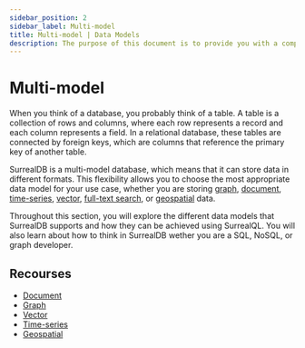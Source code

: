 ```yaml
---
sidebar_position: 2
sidebar_label: Multi-model
title: Multi-model | Data Models
description: The purpose of this document is to provide you with a comprehensive understanding of how SurrealDB can be used as a multi-model database. Whether you are a beginner getting started with SurrealDB or an experienced user looking for specific information, the following sections will serve as a valuable resource.
---
```


# Multi-model

When you think of a database, you probably think of a table. A table is a collection of rows and columns, where each row represents a record and each column represents a field. In a relational database, these tables are connected by foreign keys, which are columns that reference the primary key of another table.

SurrealDB is a multi-model database, which means that it can store data in different formats. This flexibility allows you to choose the most appropriate data model for your use case, whether you are storing [graph](/docs/surrealdb/models/graph), [document](/docs/surrealdb/models/document), [time-series](/docs/surrealdb/models/time-series), [vector](/docs/surrealdb/models/vector), [full-text search](/docs/surrealdb/models/full-text-search), or [geospatial](/docs/surrealdb/models/geospatial) data.

Throughout this section, you will explore the different data models that SurrealDB supports and how they can be achieved using SurrealQL. You will also learn about how to think in SurrealDB wether you are a SQL, NoSQL, or graph developer.

## Recourses

- [Document](/docs/surrealdb/models/document)
- [Graph](/docs/surrealdb/models/graph)
- [Vector](/docs/surrealdb/models/vector)
- [Time-series](/docs/surrealdb/models/time-series)
- [Geospatial](/docs/surrealdb/models/geospatial)
